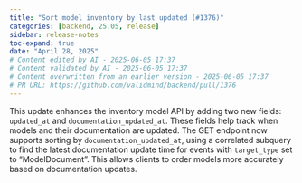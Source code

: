 ```yaml
---
title: "Sort model inventory by last updated (#1376)"
categories: [backend, 25.05, release]
sidebar: release-notes
toc-expand: true
date: "April 28, 2025"
# Content edited by AI - 2025-06-05 17:37
# Content validated by AI - 2025-06-05 17:37
# Content overwritten from an earlier version - 2025-06-05 17:37
# PR URL: https://github.com/validmind/backend/pull/1376
---
```


This update enhances the inventory model API by adding two new fields: `updated_at` and `documentation_updated_at`. These fields help track when models and their documentation are updated. The GET endpoint now supports sorting by `documentation_updated_at`, using a correlated subquery to find the latest documentation update time for events with `target_type` set to "ModelDocument". This allows clients to order models more accurately based on documentation updates.